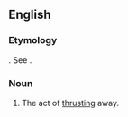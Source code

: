 ==English==

===Etymology===
{{bor|en|la|abstrusio}}. See {{m|en|abstruse}}.

===Noun===
{{en-noun}}

# {{lb|en|rare}} The act of [[thrusting]] away.